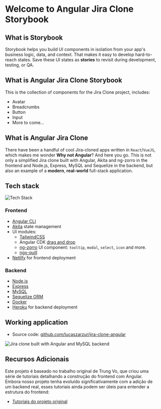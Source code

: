 <Meta title="Introduction" />

# Welcome to Angular Jira Clone Storybook

## What is Storybook

Storybook helps you build UI components in isolation from your app's business logic, data, and context.
That makes it easy to develop hard-to-reach states. Save these UI states as **stories** to revisit during development, testing, or QA.

## What is Angular Jira Clone Storybook

This is the collection of components for the Jira Clone project, includes:

- Avatar
- Breadcrumbs
- Button
- Input
- More to come...

## What is Angular Jira Clone

There have been a handful of cool Jira-cloned apps written in `React`/`VueJS`, which makes me wonder **Why not Angular**? And here you go.
This is not only a simplified Jira clone built with Angular, Akita and ng-zorro in the frontend and Node.js, Express, MySQL and Sequelize in the backend, but also an example of a **modern**, **real-world** full-stack application.

## Tech stack

![Tech Stack][stack]

### Frontend
- [Angular CLI][cli]
- [Akita][akita] state management
- UI modules:
  - [TailwindCSS][tailwind]
  - Angular CDK [drag and drop][cdkdrag]
  - [ng-zorro][ng-zorro] UI component: `tooltip`, `modal`, `select`, `icon` and more.
  - [ngx-quill][quill]
- [Netlify][netlify] for frontend deployment

### Backend
- [Node.js][nodejs]
- [Express][express]
- [MySQL][mysql]
- [Sequelize ORM][sequelize]
- [Docker][docker]
- [Heroku][heroku] for backend deployment

[cli]: https://cli.angular.io/
[akita]: https://datorama.github.io/akita/
[nestjs]: https://nestjs.com/
[tailwind]: https://tailwindcss.com/
[cdkdrag]: https://material.angular.io/cdk/drag-drop/overview
[ng-zorro]: https://ng.ant.design/docs/introduce/en
[quill]: https://github.com/KillerCodeMonkey/ngx-quill
[netlify]: https://www.netlify.com/
[heroku]: https://www.heroku.com/
[nodejs]: https://nodejs.org/
[express]: https://expressjs.com/
[mysql]: https://www.mysql.com/
[sequelize]: https://sequelize.org/
[docker]: https://www.docker.com/

## Working application

- Source code: [github.com/lucaszarzur/jira-clone-angular][source]

![Jira clone built with Angular and MySQL backend][demo]

## Recursos Adicionais

Este projeto é baseado no trabalho original de Trung Vo, que criou uma série de tutoriais detalhando a construção do frontend com Angular. Embora nosso projeto tenha evoluído significativamente com a adição de um backend real, esses tutoriais ainda podem ser úteis para entender a estrutura do frontend:

- [Tutoriais do projeto original](https://github.com/trungvose/jira-clone-angular#tutorial)

[stack]: /assets/img/jira-clone-tech-stack.png
[demo]: /assets/img/jira-clone-angular-demo.gif
[source]: https://github.com/lucaszarzur/jira-clone
